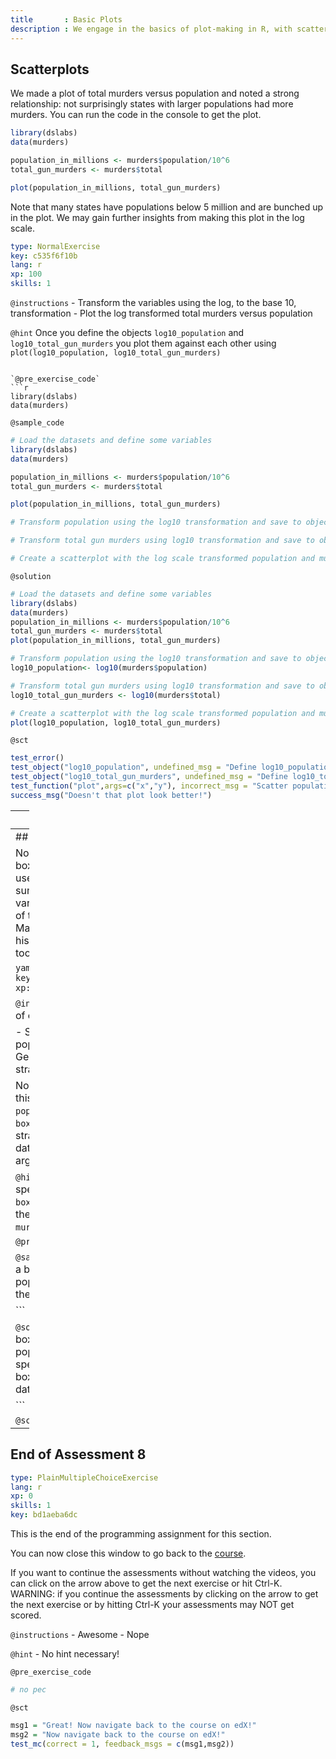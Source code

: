 ```yaml
---
title       : Basic Plots
description : We engage in the basics of plot-making in R, with scatterplots, histograms and box plots.
---
```

## Scatterplots

We made a plot of total murders versus population and noted a strong relationship: not surprisingly states with larger populations had more murders. You can run the code in the console to get the plot.

```r
library(dslabs)
data(murders)

population_in_millions <- murders$population/10^6
total_gun_murders <- murders$total

plot(population_in_millions, total_gun_murders)
```

Note that many states have populations below 5 million and are bunched up in the plot. We may gain further insights from making this plot in the log scale. 

```yaml
type: NormalExercise
key: c535f6f10b
lang: r
xp: 100
skills: 1
```

`@instructions`
- Transform the variables using the log, to the base 10, transformation
- Plot the log transformed total murders versus population

`@hint`
Once you define the objects `log10_population` and `log10_total_gun_murders` you plot them against each other using
`plot(log10_population, log10_total_gun_murders)`

```

`@pre_exercise_code`
```r
library(dslabs)
data(murders)
```

`@sample_code`
```r
# Load the datasets and define some variables
library(dslabs)
data(murders)

population_in_millions <- murders$population/10^6
total_gun_murders <- murders$total

plot(population_in_millions, total_gun_murders)

# Transform population using the log10 transformation and save to object log10_population

# Transform total gun murders using log10 transformation and save to object log10_total_gun_murders

# Create a scatterplot with the log scale transformed population and murders 

```

`@solution`
```r
# Load the datasets and define some variables
library(dslabs)
data(murders)
population_in_millions <- murders$population/10^6
total_gun_murders <- murders$total
plot(population_in_millions, total_gun_murders)

# Transform population using the log10 transformation and save to object log10_population
log10_population<- log10(murders$population)

# Transform total gun murders using log10 transformation and save to object log10_total_gun_murders
log10_total_gun_murders <- log10(murders$total)

# Create a scatterplot with the log scale transformed population and murders 
plot(log10_population, log10_total_gun_murders)

```

`@sct`
```r
test_error()
test_object("log10_population", undefined_msg = "Define log10_population first.", incorrect_msg = "Transform variable using log10. Since we are taking the log do not divide by a million.")
test_object("log10_total_gun_murders", undefined_msg = "Define log10_total_gun_murders first.", incorrect_msg = "Transform variable using log10.")
test_function("plot",args=c("x","y"), incorrect_msg = "Scatter population on murders.")
success_msg("Doesn't that plot look better!")
```

---
## Histograms

Now we are going to make a histogram.

```yaml
type: NormalExercise
key: 6d782c33a3
lang: r
xp: 100
skills: 1
```


`@instructions`
- Compute the population in millions and save it to the object `population_in_millions`
- Create a histogram of the state populations using the function `hist`

`@hint`

`@pre_exercise_code`
```r
library(dslabs)
data(murders)
```

`@sample_code`
```r
# Store the population in millions and save to population_in_millions 
population_in_millions <- murders$population/10^6


# Create a histogram of this variable

```

`@solution`
```r
# Store the population in millions (same as previous question)
population_in_millions <- murders$population/10^6

# Create a histogram of this variable
hist(population_in_millions)

```

`@sct`
```r
test_error()
test_object("population_in_millions", undefined_msg = "Define the population first.", incorrect_msg = "Check code!")
test_function("hist",args=c("x"), incorrect_msg = "Check code again.")
success_msg("We got a histogram! Awesome!")
```

---
## Boxplots

Now we are going to make boxplots. Boxplots are useful when we want a summary of several variables or several strata of the same variables. Making too many histograms can become too cumbersome. 

```yaml
type: NormalExercise
key: 41b5550054
lang: r
xp: 100
skills: 1
```


`@instructions`
In one line of code:

- Stratify the state populations by region.
- Generate boxplots for the strate.

Note that you can achieve this using this `population~region` inside `boxplot` to generate the strata and specify the dataset with the `data` argument.

`@hint`
Make sure you specify the dataset. In the `boxplot` function specify the argument `data = murders`.

`@pre_exercise_code`
```r
library(dslabs)
```

`@sample_code`
```r
# Create a boxplot of state populations by region for the murders dataset

```

`@solution`
```r
# Create a boxplot of state populations by region and specify dataset 
boxplot(population~region, data = murders)

```

`@sct`
```r
test_error()
test_function("boxplot",args=c("formula","data"), incorrect_msg = "Check code. use ~ sign and include dataset.")
success_msg("Great job! Now you've learnt all three basic types of plots in R!")
```
---
## End of Assessment 8

```yaml
type: PlainMultipleChoiceExercise
lang: r
xp: 0
skills: 1
key: bd1aeba6dc
```

This is the end of the programming assignment for this section. 

You can now close this window to go back to the <a href='https://www.edx.org/course/data-science-r-basics'>course</a>.

If you want to continue the assessments without watching the videos, you can click on the arrow above to get the next exercise or hit Ctrl-K. WARNING: if you continue the assessments by clicking on the arrow to get the next exercise or by hitting Ctrl-K your assessments may NOT get scored.


`@instructions`
- Awesome
- Nope

`@hint`
- No hint necessary!

`@pre_exercise_code`
```r
# no pec
```

`@sct`
```r
msg1 = "Great! Now navigate back to the course on edX!"
msg2 = "Now navigate back to the course on edX!"
test_mc(correct = 1, feedback_msgs = c(msg1,msg2))
```
